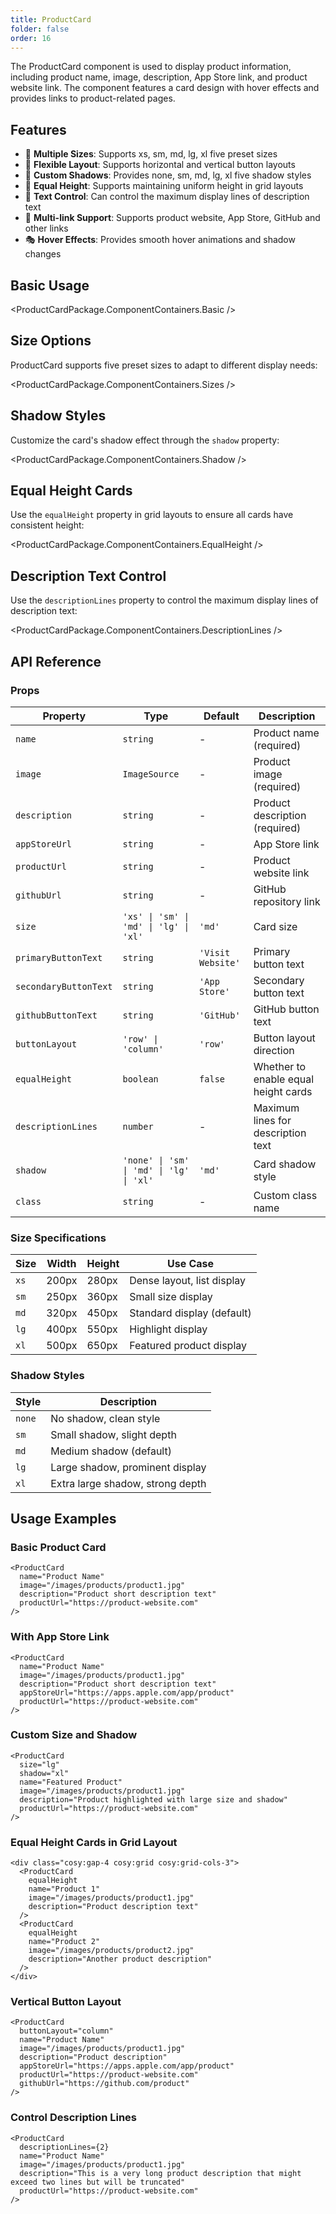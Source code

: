 ```yaml
---
title: ProductCard
folder: false
order: 16
---
```



The ProductCard component is used to display product information, including product name, image, description, App Store link, and product website link. The component features a card design with hover effects and provides links to product-related pages.

## Features

- 🎨 **Multiple Sizes**: Supports xs, sm, md, lg, xl five preset sizes
- 🎯 **Flexible Layout**: Supports horizontal and vertical button layouts
- 🌟 **Custom Shadows**: Provides none, sm, md, lg, xl five shadow styles
- 📏 **Equal Height**: Supports maintaining uniform height in grid layouts
- 📝 **Text Control**: Can control the maximum display lines of description text
- 🔗 **Multi-link Support**: Supports product website, App Store, GitHub and other links
- 🎭 **Hover Effects**: Provides smooth hover animations and shadow changes

## Basic Usage

<ProductCardPackage.ComponentContainers.Basic />

## Size Options

ProductCard supports five preset sizes to adapt to different display needs:

<ProductCardPackage.ComponentContainers.Sizes />

## Shadow Styles

Customize the card's shadow effect through the `shadow` property:

<ProductCardPackage.ComponentContainers.Shadow />

## Equal Height Cards

Use the `equalHeight` property in grid layouts to ensure all cards have consistent height:

<ProductCardPackage.ComponentContainers.EqualHeight />

## Description Text Control

Use the `descriptionLines` property to control the maximum display lines of description text:

<ProductCardPackage.ComponentContainers.DescriptionLines />

## API Reference

### Props

| Property | Type | Default | Description |
|----------|------|---------|-------------|
| `name` | `string` | - | Product name (required) |
| `image` | `ImageSource` | - | Product image (required) |
| `description` | `string` | - | Product description (required) |
| `appStoreUrl` | `string` | - | App Store link |
| `productUrl` | `string` | - | Product website link |
| `githubUrl` | `string` | - | GitHub repository link |
| `size` | `'xs' \| 'sm' \| 'md' \| 'lg' \| 'xl'` | `'md'` | Card size |
| `primaryButtonText` | `string` | `'Visit Website'` | Primary button text |
| `secondaryButtonText` | `string` | `'App Store'` | Secondary button text |
| `githubButtonText` | `string` | `'GitHub'` | GitHub button text |
| `buttonLayout` | `'row' \| 'column'` | `'row'` | Button layout direction |
| `equalHeight` | `boolean` | `false` | Whether to enable equal height cards |
| `descriptionLines` | `number` | - | Maximum lines for description text |
| `shadow` | `'none' \| 'sm' \| 'md' \| 'lg' \| 'xl'` | `'md'` | Card shadow style |
| `class` | `string` | - | Custom class name |

### Size Specifications

| Size | Width | Height | Use Case |
|------|-------|--------|----------|
| `xs` | 200px | 280px | Dense layout, list display |
| `sm` | 250px | 360px | Small size display |
| `md` | 320px | 450px | Standard display (default) |
| `lg` | 400px | 550px | Highlight display |
| `xl` | 500px | 650px | Featured product display |

### Shadow Styles

| Style | Description |
|-------|-------------|
| `none` | No shadow, clean style |
| `sm` | Small shadow, slight depth |
| `md` | Medium shadow (default) |
| `lg` | Large shadow, prominent display |
| `xl` | Extra large shadow, strong depth |

## Usage Examples

### Basic Product Card

```astro
<ProductCard
  name="Product Name"
  image="/images/products/product1.jpg"
  description="Product short description text"
  productUrl="https://product-website.com"
/>
```

### With App Store Link

```astro
<ProductCard
  name="Product Name"
  image="/images/products/product1.jpg"
  description="Product short description text"
  appStoreUrl="https://apps.apple.com/app/product"
  productUrl="https://product-website.com"
/>
```

### Custom Size and Shadow

```astro
<ProductCard
  size="lg"
  shadow="xl"
  name="Featured Product"
  image="/images/products/product1.jpg"
  description="Product highlighted with large size and shadow"
  productUrl="https://product-website.com"
/>
```

### Equal Height Cards in Grid Layout

```astro
<div class="cosy:gap-4 cosy:grid cosy:grid-cols-3">
  <ProductCard
    equalHeight
    name="Product 1"
    image="/images/products/product1.jpg"
    description="Product description text"
  />
  <ProductCard
    equalHeight
    name="Product 2"
    image="/images/products/product2.jpg"
    description="Another product description"
  />
</div>
```

### Vertical Button Layout

```astro
<ProductCard
  buttonLayout="column"
  name="Product Name"
  image="/images/products/product1.jpg"
  description="Product description"
  appStoreUrl="https://apps.apple.com/app/product"
  productUrl="https://product-website.com"
  githubUrl="https://github.com/product"
/>
```

### Control Description Lines

```astro
<ProductCard
  descriptionLines={2}
  name="Product Name"
  image="/images/products/product1.jpg"
  description="This is a very long product description that might exceed two lines but will be truncated"
  productUrl="https://product-website.com"
/>
``` 

